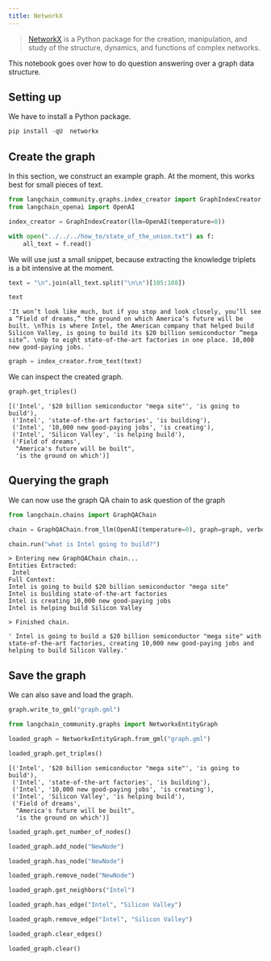 ```yaml
---
title: NetworkX
---
```


>[NetworkX](https://networkx.org/) is a Python package for the creation, manipulation, and study of the structure, dynamics, and functions of complex networks.

This notebook goes over how to do question answering over a graph data structure.

## Setting up

We have to install a Python package.

```python
pip install -qU  networkx
```

## Create the graph

In this section, we construct an example graph. At the moment, this works best for small pieces of text.

```python
from langchain_community.graphs.index_creator import GraphIndexCreator
from langchain_openai import OpenAI
```

```python
index_creator = GraphIndexCreator(llm=OpenAI(temperature=0))
```

```python
with open("../../../how_to/state_of_the_union.txt") as f:
    all_text = f.read()
```

We will use just a small snippet, because extracting the knowledge triplets is a bit intensive at the moment.

```python
text = "\n".join(all_text.split("\n\n")[105:108])
```

```python
text
```

```output
'It won’t look like much, but if you stop and look closely, you’ll see a “Field of dreams,” the ground on which America’s future will be built. \nThis is where Intel, the American company that helped build Silicon Valley, is going to build its $20 billion semiconductor “mega site”. \nUp to eight state-of-the-art factories in one place. 10,000 new good-paying jobs. '
```

```python
graph = index_creator.from_text(text)
```

We can inspect the created graph.

```python
graph.get_triples()
```

```output
[('Intel', '$20 billion semiconductor "mega site"', 'is going to build'),
 ('Intel', 'state-of-the-art factories', 'is building'),
 ('Intel', '10,000 new good-paying jobs', 'is creating'),
 ('Intel', 'Silicon Valley', 'is helping build'),
 ('Field of dreams',
  "America's future will be built",
  'is the ground on which')]
```

## Querying the graph

We can now use the graph QA chain to ask question of the graph

```python
from langchain.chains import GraphQAChain
```

```python
chain = GraphQAChain.from_llm(OpenAI(temperature=0), graph=graph, verbose=True)
```

```python
chain.run("what is Intel going to build?")
```

```output
> Entering new GraphQAChain chain...
Entities Extracted:
 Intel
Full Context:
Intel is going to build $20 billion semiconductor "mega site"
Intel is building state-of-the-art factories
Intel is creating 10,000 new good-paying jobs
Intel is helping build Silicon Valley

> Finished chain.
```

```output
' Intel is going to build a $20 billion semiconductor "mega site" with state-of-the-art factories, creating 10,000 new good-paying jobs and helping to build Silicon Valley.'
```

## Save the graph

We can also save and load the graph.

```python
graph.write_to_gml("graph.gml")
```

```python
from langchain_community.graphs import NetworkxEntityGraph
```

```python
loaded_graph = NetworkxEntityGraph.from_gml("graph.gml")
```

```python
loaded_graph.get_triples()
```

```output
[('Intel', '$20 billion semiconductor "mega site"', 'is going to build'),
 ('Intel', 'state-of-the-art factories', 'is building'),
 ('Intel', '10,000 new good-paying jobs', 'is creating'),
 ('Intel', 'Silicon Valley', 'is helping build'),
 ('Field of dreams',
  "America's future will be built",
  'is the ground on which')]
```

```python
loaded_graph.get_number_of_nodes()
```

```python
loaded_graph.add_node("NewNode")
```

```python
loaded_graph.has_node("NewNode")
```

```python
loaded_graph.remove_node("NewNode")
```

```python
loaded_graph.get_neighbors("Intel")
```

```python
loaded_graph.has_edge("Intel", "Silicon Valley")
```

```python
loaded_graph.remove_edge("Intel", "Silicon Valley")
```

```python
loaded_graph.clear_edges()
```

```python
loaded_graph.clear()
```
